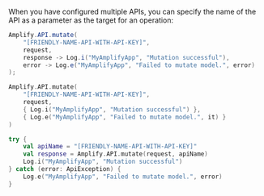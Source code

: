 When you have configured multiple APIs, you can specify the name of the API as a parameter as the target for an operation:

<BlockSwitcher>
<Block name="Java">

```java
Amplify.API.mutate(
    "[FRIENDLY-NAME-API-WITH-API-KEY]",
    request,
    response -> Log.i("MyAmplifyApp", "Mutation successful"),
    error -> Log.e("MyAmplifyApp", "Failed to mutate model.", error)
);
```

</Block>
<Block name="Kotlin - Callbacks">

```kotlin
Amplify.API.mutate(
    "[FRIENDLY-NAME-API-WITH-API-KEY]",
    request,
    { Log.i("MyAmplifyApp", "Mutation successful") },
    { Log.e("MyAmplifyApp", "Failed to mutate model.", it) }
)
```

</Block>
<Block name="Kotlin - Coroutines (Beta)">

```kotlin
try {
    val apiName = "[FRIENDLY-NAME-API-WITH-API-KEY]"
    val response = Amplify.API.mutate(request, apiName)
    Log.i("MyAmplifyApp", "Mutation successful")
} catch (error: ApiException) {
    Log.e("MyAmplifyApp", "Failed to mutate model.", error)
}
```

</Block>
</BlockSwitcher>
